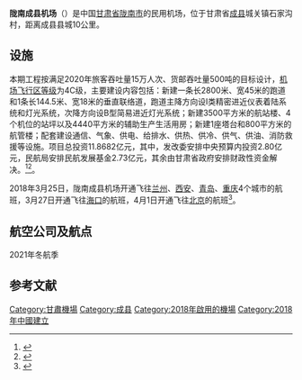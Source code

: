 {{Infobox airport
| name         = 陇南成县机场<br />Longnan ChengXian Airport
| image        = Longnan ChengXian Airport.jpg
| image-width  = 
| caption      = 
| IATA         = LNL
| ICAO         = ZLLN
| type         = 民用
|owner-oper    = 甘肃省民航机场集团有限公司陇南机场公司
| location     = {{PRC}}[[甘肃省|甘肃省]][[陇南市|陇南市]][[成县|成县]]
| city         = [[陇南市|陇南市]]
| opened =2018年3月25日 
| latd  =  | latm  =  | lats  =  | latNS  = N
| longd = | longm =  | longs =  | longEW = E
| website      = 
| elevation-m  = 
| metric-elev  = y
| metric-rwy   = y
| r1-number    = 
| r1-length-m  = 
| r1-surface   = 
|stat-year=2019
|stat_passenger = 282,041人次
|stat_flight = 3,369架次
|stat_cargo = 157.6吨
| footnotes = 数据来源: <ref>{{cite web|url=http://www.caac.gov.cn/XXGK/XXGK/TJSJ/202003/t20200309_201358.html|title=2019年民航机场生产统计公报|work=中国民用航空局|date=2020-03-09|accessdate=2020-03-09|archive-url=https://web.archive.org/web/20200309084254/http://www.caac.gov.cn/XXGK/XXGK/TJSJ/202003/t20200309_201358.html|archive-date=2020-03-09|dead-url=no}}</ref>
}}
'''陇南成县机场'''（{{airport codes|LNL|ZLLN}}）是中国[[甘肃省|甘肃省]][[陇南市|陇南市]]的民用机场，位于甘肃省[[成县|成县]]城关镇石家沟村，距离成县县城10公里。

== 设施 ==
本期工程按满足2020年旅客吞吐量15万人次、货邮吞吐量500吨的目标设计，[[机场飞行区等级|机场飞行区等级]]为4C级，主要建设内容包括：新建一条长2800米、宽45米的跑道和1条长144.5米、宽18米的垂直联络道，跑道主降方向设I类精密进近仪表着陆系统和灯光系统，次降方向设B型简易进近灯光系统；新建3500平方米的航站楼、4个机位的站坪以及4440平方米的辅助生产生活用房；新建1座塔台和800平方米的航管楼；配套建设通信、气象、供电、给排水、供热、供冷、供气、供油、消防救援等设施。项目总投资11.8682亿元，其中，发改委安排中央预算内投资2.80亿元，民航局安排民航发展基金2.73亿元，其余由甘肃省政府安排财政性资金解决。<ref name="gansudaily">{{cite news |url=http://lzcb.gansudaily.com.cn/system/2012/07/14/012596122.shtml |title=陇南成州民用机场获国家批复 总投资约12亿元 |language=zh |newspaper=甘肃日报|date=2012年7月14日}}</ref><ref>{{Cite news |url=http://news.carnoc.com/list/305/305243.html |title=湖南邵阳甘肃陇南两机场获批 合共投资21亿 |work=民航资源网|date=2015年1月38日 }}</ref>。

2018年3月25日，陇南成县机场开通飞往[[兰州|兰州]]、[[西安|西安]]、[[青岛|青岛]]、[[重庆|重庆]]4个城市的航班，3月27日开通飞往[[海口|海口]]的航班，4月1日开通飞往[[北京|北京]]的航班<ref>{{Cite web |url = http://www.thepaper.cn/newsDetail_forward_2025499 |title = 陇南成县机场通航在即，将开通飞兰州西安青岛重庆航班 |author =  |date = 2018-03-12 |publisher =澎湃新闻  |language =  |accessdate =  |quote =  }}</ref>。

==航空公司及航点==
2021年冬航季
{{Airport-dest-list
|{{flagicon|PRC}}[[山东航空|山东航空]]| [[西安咸阳国际机场|西安]]、[[青岛流亭国际机场|青岛]]
|{{flagicon|PRC}}[[中国南方航空|中国南方航空]]| [[广州白云国际机场|广州]]、[[深圳宝安国际机场|深圳]]
|{{flagicon|PRC}}[[吉祥航空|吉祥航空]]| [[上海浦东国际机场|上海/浦东]]、[[兰州中川国际机场|兰州]]
|{{flagicon|PRC}}[[河北航空|河北航空]]| [[北京大興國際机场|北京/大興]]、[[贵阳龙洞堡国际机场|贵阳]]
|{{flagicon|PRC}}[[乌鲁木齐航空|乌鲁木齐航空]]| [[杭州萧山国际机场|杭州]]、[[乌鲁木齐地窝堡国际机场|乌鲁木齐]]
|{{flagicon|PRC}}[[桂林航空|桂林航空]]| [[海口美兰国际机场|海口]]、[[兰州中川国际机场|兰州]]
|{{flagicon|PRC}}[[四川航空|四川航空]]| [[成都天府国际机场|成都]]、[[银川河东国际机场|银川]]
}}

==参考文献==
{{reflist}}

{{模板:甘肃民用机场}}
{{中华人民共和国机场}}

[[Category:甘肅機場|Category:甘肅機場]]
[[Category:成县|Category:成县]]
[[Category:2018年啟用的機場|Category:2018年啟用的機場]]
[[Category:2018年中國建立|Category:2018年中國建立]]